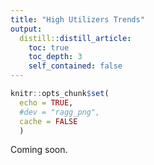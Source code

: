```yaml
---
title: "High Utilizers Trends"
output: 
  distill::distill_article:
    toc: true
    toc_depth: 3
    self_contained: false
---
```


```r
knitr::opts_chunk$set(
  echo = TRUE,
  #dev = "ragg_png",
  cache = FALSE
  )
```

Coming soon.
